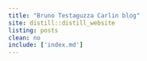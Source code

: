 ```yaml
---
title: "Bruno Testaguzza Carlin blog"
site: distill::distill_website
listing: posts
clean: no
include: ['index.md']
---
```

